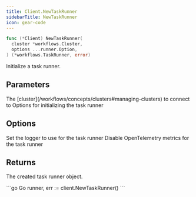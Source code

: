```yaml
---
title: Client.NewTaskRunner
sidebarTitle: NewTaskRunner
icon: gear-code
---
```


```go
func (*Client) NewTaskRunner(
  cluster *workflows.Cluster,
  options ...runner.Option,
) (*workflows.TaskRunner, error)
```

Initialize a task runner.

## Parameters

<ParamField path="cluster" type="*Cluster">
  The [cluster](/workflows/concepts/clusters#managing-clusters) to connect to
</ParamField>
<ParamField path="options" type="[]runner.Option">
  Options for initializing the task runner
</ParamField>

## Options

<ParamField path="WithRunnerLogger(logger *slog.Logger)" default="slog.Default()">
  Set the logger to use for the task runner
</ParamField>
<ParamField path="WithDisableMetrics()">
  Disable OpenTelemetry metrics for the task runner
</ParamField>

## Returns

The created task runner object.

<RequestExample>
```go Go
runner, err := client.NewTaskRunner()
```
</RequestExample>
